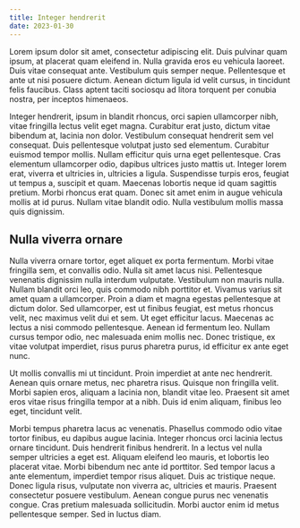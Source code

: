 ```yaml
---
title: Integer hendrerit
date: 2023-01-30
---
```


Lorem ipsum dolor sit amet, consectetur adipiscing elit. Duis pulvinar quam ipsum, at placerat quam eleifend in. Nulla gravida eros eu vehicula laoreet. Duis vitae consequat ante. Vestibulum quis semper neque. Pellentesque et ante ut nisi posuere dictum. Aenean dictum ligula id velit cursus, in tincidunt felis faucibus. Class aptent taciti sociosqu ad litora torquent per conubia nostra, per inceptos himenaeos.

Integer hendrerit, ipsum in blandit rhoncus, orci sapien ullamcorper nibh, vitae fringilla lectus velit eget magna. Curabitur erat justo, dictum vitae bibendum at, lacinia non dolor. Vestibulum consequat hendrerit sem vel consequat. Duis pellentesque volutpat justo sed elementum. Curabitur euismod tempor mollis. Nullam efficitur quis urna eget pellentesque. Cras elementum ullamcorper odio, dapibus ultrices justo mattis ut. Integer lorem erat, viverra et ultricies in, ultricies a ligula. Suspendisse turpis eros, feugiat ut tempus a, suscipit et quam. Maecenas lobortis neque id quam sagittis pretium. Morbi rhoncus erat quam. Donec sit amet enim in augue vehicula mollis at id purus. Nullam vitae blandit odio. Nulla vestibulum mollis massa quis dignissim.

## Nulla viverra ornare

Nulla viverra ornare tortor, eget aliquet ex porta fermentum. Morbi vitae fringilla sem, et convallis odio. Nulla sit amet lacus nisi. Pellentesque venenatis dignissim nulla interdum vulputate. Vestibulum non mauris nulla. Nullam blandit orci leo, quis commodo nibh porttitor et. Vivamus varius sit amet quam a ullamcorper. Proin a diam et magna egestas pellentesque at dictum dolor. Sed ullamcorper, est ut finibus feugiat, est metus rhoncus velit, nec maximus velit dui et sem. Ut eget efficitur lacus. Maecenas ac lectus a nisi commodo pellentesque. Aenean id fermentum leo. Nullam cursus tempor odio, nec malesuada enim mollis nec. Donec tristique, ex vitae volutpat imperdiet, risus purus pharetra purus, id efficitur ex ante eget nunc.

Ut mollis convallis mi ut tincidunt. Proin imperdiet at ante nec hendrerit. Aenean quis ornare metus, nec pharetra risus. Quisque non fringilla velit. Morbi sapien eros, aliquam a lacinia non, blandit vitae leo. Praesent sit amet eros vitae risus fringilla tempor at a nibh. Duis id enim aliquam, finibus leo eget, tincidunt velit.

Morbi tempus pharetra lacus ac venenatis. Phasellus commodo odio vitae tortor finibus, eu dapibus augue lacinia. Integer rhoncus orci lacinia lectus ornare tincidunt. Duis hendrerit finibus hendrerit. In a lectus vel nulla semper ultricies a eget est. Aliquam eleifend leo mauris, et lobortis leo placerat vitae. Morbi bibendum nec ante id porttitor. Sed tempor lacus a ante elementum, imperdiet tempor risus aliquet. Duis ac tristique neque. Donec ligula risus, vulputate non viverra ac, ultricies et mauris. Praesent consectetur posuere vestibulum. Aenean congue purus nec venenatis congue. Cras pretium malesuada sollicitudin. Morbi auctor enim id metus pellentesque semper. Sed in luctus diam.
